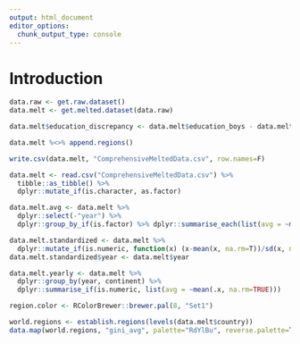 ```yaml
---
output: html_document
editor_options: 
  chunk_output_type: console
---
```

# Introduction
```r
data.raw <- get.raw.dataset()
data.melt <- get.melted.dataset(data.raw)

data.melt$education_discrepancy <- data.melt$education_boys - data.melt$education_girls

data.melt %<>% append.regions()

write.csv(data.melt, "ComprehensiveMeltedData.csv", row.names=F)
```


```r
data.melt <- read.csv("ComprehensiveMeltedData.csv") %>%
  tibble::as_tibble() %>%
  dplyr::mutate_if(is.character, as.factor)

data.melt.avg <- data.melt %>% 
  dplyr::select(-"year") %>% 
  dplyr::group_by_if(is.factor) %>% dplyr::summarise_each(list(avg = ~mean(.x, na.rm=T)))

data.melt.standardized <- data.melt %>% 
  dplyr::mutate_if(is.numeric, function(x) (x-mean(x, na.rm=T))/sd(x, na.rm=T))
data.melt.standardized$year <- data.melt$year

data.melt.yearly <- data.melt %>%
  dplyr::group_by(year, continent) %>%
  dplyr::summarise_if(is.numeric, list(avg = ~mean(.x, na.rm=TRUE)))

region.color <- RColorBrewer::brewer.pal(8, "Set1")
```


```r
world.regions <- establish.regions(levels(data.melt$country))
data.map(world.regions, "gini_avg", palette="RdYlBu", reverse.palette=T, domain.stretch=F)
```
